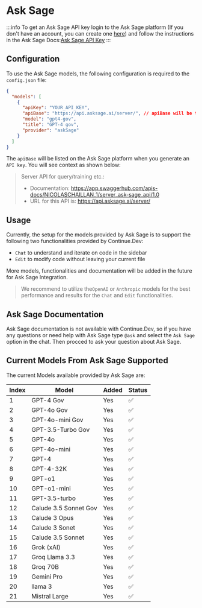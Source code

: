 # Ask Sage


:::info
To get an Ask Sage API key login to the Ask Sage platform (If you don't have an account, you can create one [here](https://chat.asksage.ai/)) and follow the instructions in the Ask Sage Docs:[Ask Sage API Key](https://docs.asksage.ai/docs/api-documentation/api-documentation.html)
:::

## Configuration

To use the Ask Sage models, the following configuration is required to the `config.json` file:

```json title="config.json (Deprecated)"
{
  "models": [
    {
      "apiKey": "YOUR_API_KEY",
      "apiBase": "https://api.asksage.ai/server/", // apiBase will be the same for all models, but will vary based on tenant.
      "model": "gpt4-gov",
      "title": "GPT-4 gov",
      "provider": "askSage"
    }
  ]
}
```

The `apiBase` will be listed on the Ask Sage platform when you generate an `API key`. You will see context as shown below:

> Server API for query/training etc.:
>
> - Documentation: https://app.swaggerhub.com/apis-docs/NICOLASCHAILLAN_1/server_ask-sage_api/1.0
> - URL for this API is: https://api.asksage.ai/server/

## Usage

Currently, the setup for the models provided by Ask Sage is to support the following two functionalities provided by Continue.Dev:

- `Chat` to understand and iterate on code in the sidebar
- `Edit` to modify code without leaving your current file

More models, functionalities and documentation will be added in the future for Ask Sage Integration.

> We recommend to utilize the`OpenAI` or `Anthropic` models for the best performance and results for the `Chat` and `Edit` functionalities.

## Ask Sage Documentation

Ask Sage documentation is not available with Continue.Dev, so if you have any questions or need help with Ask Sage type `@ask` and select the `Ask Sage` option in the chat. Then procced to ask your question about Ask Sage.

## Current Models From Ask Sage Supported

The current Models available provided by Ask Sage are:

| Index | Model                 | Added | Status |
| ----- | --------------------- | ----- | ------ |
| 1     | GPT-4 Gov             | Yes   | ✅     |
| 2     | GPT-4o Gov            | Yes   | ✅     |
| 3     | GPT-4o-mini Gov       | Yes   | ✅     |
| 4     | GPT-3.5-Turbo Gov     | Yes   | ✅     |
| 5     | GPT-4o                | Yes   | ✅     |
| 6     | GPT-4o-mini           | Yes   | ✅     |
| 7     | GPT-4                 | Yes   | ✅     |
| 8     | GPT-4-32K             | Yes   | ✅     |
| 9     | GPT-o1                | Yes   | ✅     |
| 10    | GPT-o1-mini           | Yes   | ✅     |
| 11    | GPT-3.5-turbo         | Yes   | ✅     |
| 12    | Calude 3.5 Sonnet Gov | Yes   | ✅     |
| 13    | Calude 3 Opus         | Yes   | ✅     |
| 14    | Calude 3 Sonet        | Yes   | ✅     |
| 15    | Calude 3.5 Sonnet     | Yes   | ✅     |
| 16    | Grok (xAI)            | Yes   | ✅     |
| 17    | Groq Llama 3.3        | Yes   | ✅     |
| 18    | Groq 70B              | Yes   | ✅     |
| 19    | Gemini Pro            | Yes   | ✅     |
| 20    | llama 3               | Yes   | ✅     |
| 21    | Mistral Large         | Yes   | ✅     |
